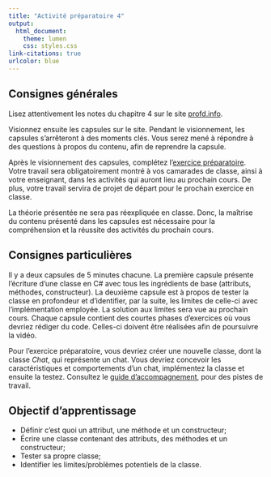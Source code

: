 ```yaml
---
title: "Activité préparatoire 4"
output:
  html_document:
    theme: lumen
    css: styles.css
link-citations: true
urlcolor: blue
---
```


## Consignes générales
Lisez attentivement les notes du chapitre 4 sur le site [profd.info](http://profd.info/ped891/travail2/notes.html).

Visionnez ensuite les capsules sur le site. Pendant le visionnement, les capsules s'arrêteront à des moments clés. Vous serez mené à répondre à des questions à propos du contenu, afin de reprendre la capsule.

Après le visionnement des capsules, complétez l'[exercice préparatoire](exercicePrep.html). Votre travail sera obligatoirement montré à vos camarades de classe, ainsi à votre enseignant, dans les activités qui auront lieu au prochain cours. De plus, votre travail servira de projet de départ pour le prochain exercice en classe.

La théorie présentée ne sera pas réexpliquée en classe. Donc, la maîtrise du contenu présenté dans les capsules est nécessaire pour la compréhension et la réussite des activités du prochain cours.

## Consignes particulières
Il y a deux capsules de 5 minutes chacune. La première capsule présente l'écriture d'une classe en C\# avec tous les ingrédients de base (attributs, méthodes, constructeur). La deuxième capsule est à propos de tester la classe en profondeur et d'identifier, par la suite, les limites de celle-ci avec l'implémentation employée. La solution aux limites sera vue au prochain cours. Chaque capsule contient des courtes phases d'exercices où vous devriez rédiger du code. Celles-ci doivent être réalisées afin de poursuivre la vidéo.

Pour l'exercice préparatoire, vous devriez créer une nouvelle classe, dont la classe _Chat_, qui représente un chat. Vous devriez concevoir les caractéristiques et comportements d'un chat, implémentez la classe et ensuite la testez. Consultez le [guide d'accompagnement](exercice.html#guide), pour des pistes de travail.

## Objectif d'apprentissage

* Définir c'est quoi un attribut, une méthode et un constructeur;
* Écrire une classe contenant des attributs, des méthodes et un constructeur;
* Tester sa propre classe;
* Identifier les limites/problèmes potentiels de la classe.

